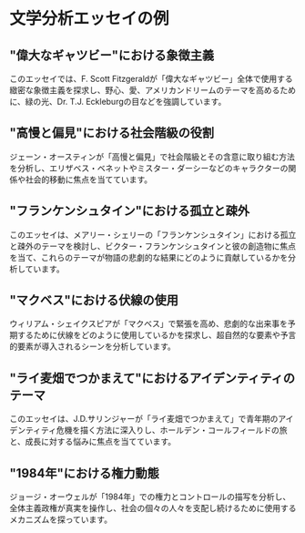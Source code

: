 # 文学分析エッセイの例


<div style={{ width: "100%", padding: 20, height: "70vh" }}>
  <Chat
    welcome={"こんにちは、どのような例を議論したいですか？または参照したいですか？"}
    teacherName={"アレックス"}
    systemPrompt={"このユーザーが求めているエッセイの例を見つけるのを手伝ってください！"}
  />
</div>

## "偉大なギャツビー"における象徴主義

このエッセイでは、F. Scott Fitzgeraldが「偉大なギャツビー」全体で使用する緻密な象徴主義を探求し、野心、愛、アメリカンドリームのテーマを高めるために、緑の光、Dr. T.J. Eckleburgの目などを強調しています。

## "高慢と偏見"における社会階級の役割

ジェーン・オースティンが「高慢と偏見」で社会階級とその含意に取り組む方法を分析し、エリザベス・ベネットやミスター・ダーシーなどのキャラクターの関係や社会的移動に焦点を当てています。

## "フランケンシュタイン"における孤立と疎外

このエッセイは、メアリー・シェリーの「フランケンシュタイン」における孤立と疎外のテーマを検討し、ビクター・フランケンシュタインと彼の創造物に焦点を当て、これらのテーマが物語の悲劇的な結果にどのように貢献しているかを分析しています。

## "マクベス"における伏線の使用

ウィリアム・シェイクスピアが「マクベス」で緊張を高め、悲劇的な出来事を予期するために伏線をどのように使用しているかを探求し、超自然的な要素や予言的要素が導入されるシーンを分析しています。

## "ライ麦畑でつかまえて"におけるアイデンティティのテーマ

このエッセイは、J.D.サリンジャーが「ライ麦畑でつかまえて」で青年期のアイデンティティ危機を描く方法に深入りし、ホールデン・コールフィールドの旅と、成長に対する悩みに焦点を当てています。

## "1984年"における権力動態

ジョージ・オーウェルが「1984年」での権力とコントロールの描写を分析し、全体主義政権が真実を操作し、社会の個々の人々を支配し続けるために使用するメカニズムを探っています。

